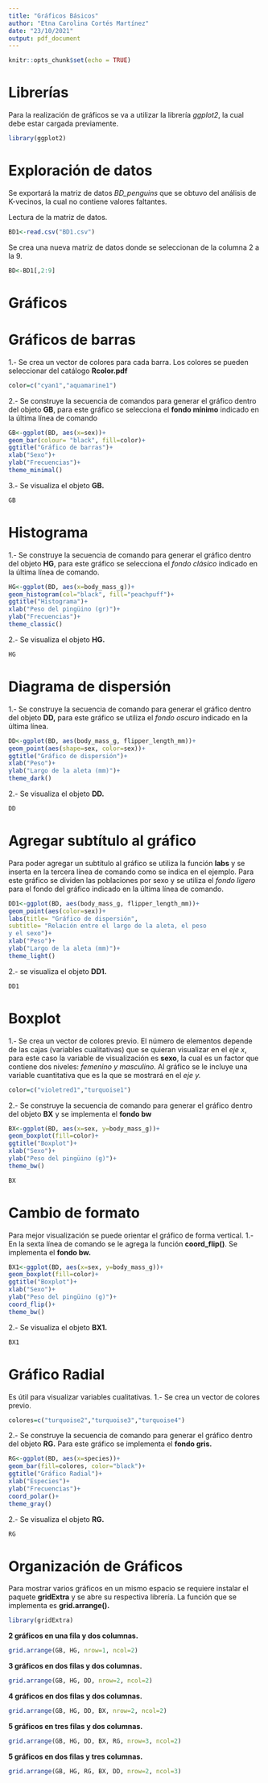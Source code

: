 ---
title: "Gráficos Básicos"
author: "Etna Carolina Cortés Martínez"
date: "23/10/2021"
output: pdf_document
---

```{r setup, include=FALSE}
knitr::opts_chunk$set(echo = TRUE)
```

# Librerías
Para la realización de gráficos se va a utilizar la librería *ggplot2*, la cual debe estar cargada previamente.
```{r, warning=FALSE, message=FALSE}
library(ggplot2)
```


# Exploración de datos 
Se exportará la matriz de datos *BD_penguins* que se obtuvo del análisis de K-vecinos, la cual no contiene valores faltantes.

Lectura de la matriz de datos.
```{r, results=FALSE}
BD1<-read.csv("BD1.csv")
```
Se crea una nueva matriz de datos donde se seleccionan de la columna 2 a la 9.
```{r}
BD<-BD1[,2:9]
```
# Gráficos


# Gráficos de barras


1.- Se crea un vector de colores para cada barra. Los colores se pueden seleccionar del catálogo **Rcolor.pdf**
```{r}
color=c("cyan1","aquamarine1")
```

2.- Se construye la secuencia de comandos para generar el gráfico dentro del objeto **GB**, para este gráfico se selecciona el **fondo mínimo** indicado en la última línea de comando
```{r}
GB<-ggplot(BD, aes(x=sex))+
geom_bar(colour= "black", fill=color)+
ggtitle("Gráfico de barras")+
xlab("Sexo")+
ylab("Frecuencias")+
theme_minimal()
```

3.- Se visualiza el objeto **GB.**
```{r}
GB
```
# Histograma 
1.- Se construye la secuencia de comando para generar el gráfico dentro del objeto **HG**, para este gráfico se
selecciona el *fondo clásico* indicado en la última línea de comando.
```{r}
HG<-ggplot(BD, aes(x=body_mass_g))+
geom_histogram(col="black", fill="peachpuff")+
ggtitle("Histograma")+
xlab("Peso del pingüino (gr)")+
ylab("Frecuencias")+
theme_classic()
```

2.- Se visualiza el objeto **HG.**
```{r}
HG
```
# Diagrama de dispersión
1.- Se construye la secuencia de comando para generar el gráfico dentro del objeto **DD,** para este gráfico se
utiliza el *fondo oscuro* indicado en la última línea.
```{r}
DD<-ggplot(BD, aes(body_mass_g, flipper_length_mm))+
geom_point(aes(shape=sex, color=sex))+
ggtitle("Gráfico de dispersión")+
xlab("Peso")+
ylab("Largo de la aleta (mm)")+
theme_dark()
```
2.- Se visualiza el objeto **DD.**
```{r}
DD
```
# Agregar subtítulo al gráfico
Para poder agregar un subtítulo al gráfico se utiliza la función **labs** y se inserta en la tercera línea de comando como se indica en el ejemplo. Para este gráfico se dividen las poblaciones por sexo y se utiliza el *fondo ligero* para el fondo del gráfico indicado en la última línea de comando.
```{r}
DD1<-ggplot(BD, aes(body_mass_g, flipper_length_mm))+
geom_point(aes(color=sex))+
labs(title= "Gráfico de dispersión",
subtitle= "Relación entre el largo de la aleta, el peso
y el sexo")+
xlab("Peso")+
ylab("Largo de la aleta (mm)")+
theme_light()
```
2.- se visualiza el objeto **DD1.**
```{r}
DD1
```
# Boxplot
1.- Se crea un vector de colores previo. El número de elementos depende de las cajas (variables cualitativas) que se quieran visualizar en el *eje x*, para este caso la variable de visualización es **sexo**, la cual es un factor que contiene dos niveles: *femenino y masculino*. Al gráfico se le incluye una variable cuantitativa que es la
que se mostrará en el *eje y.*
```{r}
color=c("violetred1","turquoise1")
```
2.- Se construye la secuencia de comando para generar el gráfico dentro del objeto **BX** y se implementa el
**fondo bw**
```{r}
BX<-ggplot(BD, aes(x=sex, y=body_mass_g))+
geom_boxplot(fill=color)+
ggtitle("Boxplot")+
xlab("Sexo")+
ylab("Peso del pingüino (g)")+
theme_bw()
```
```{r}
BX
```
# Cambio de formato
Para mejor visualización se puede orientar el gráfico de forma vertical.
1.- En la sexta línea de comando se le agrega la función **coord_flip()**. Se implementa el **fondo bw.**
```{r}
BX1<-ggplot(BD, aes(x=sex, y=body_mass_g))+
geom_boxplot(fill=color)+
ggtitle("Boxplot")+
xlab("Sexo")+
ylab("Peso del pingüino (g)")+
coord_flip()+
theme_bw()
```
2.- Se visualiza el objeto **BX1.**
```{r}
BX1
```
# Gráfico Radial
Es útil para visualizar variables cualitativas.
1.- Se crea un vector de colores previo.
```{r}
colores=c("turquoise2","turquoise3","turquoise4")
```
2.- Se construye la secuencia de comando para generar el gráfico dentro del objeto **RG.** Para este gráfico se
implementa el **fondo gris.**
```{r}
RG<-ggplot(BD, aes(x=species))+
geom_bar(fill=colores, color="black")+
ggtitle("Gráfico Radial")+
xlab("Especies")+
ylab("Frecuencias")+
coord_polar()+
theme_gray()
```
2.- Se visualiza el objeto **RG.**
```{r}
RG
```
# Organización de Gráficos
Para mostrar varios gráficos en un mismo espacio se requiere instalar el paquete **gridExtra** y se abre su
respectiva librería. La función que se implementa es **grid.arrange().**
```{r}
library(gridExtra)
```
**2 gráficos en una fila y dos columnas.**
```{r}
grid.arrange(GB, HG, nrow=1, ncol=2)
```
**3 gráficos en dos filas y dos columnas.**
```{r}
grid.arrange(GB, HG, DD, nrow=2, ncol=2)
```
**4 gráficos en dos filas y dos columnas.**
```{r}
grid.arrange(GB, HG, DD, BX, nrow=2, ncol=2)
```
**5 gráficos en tres filas y dos columnas.**
```{r}
grid.arrange(GB, HG, DD, BX, RG, nrow=3, ncol=2)
```
**5 gráficos en dos filas y tres columnas.**
```{r}
grid.arrange(GB, HG, RG, BX, DD, nrow=2, ncol=3)
```

